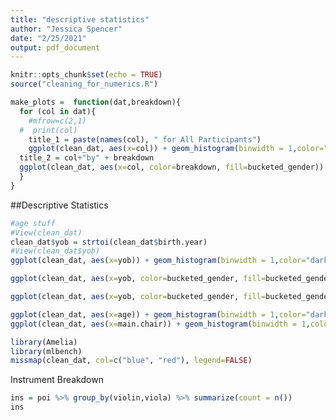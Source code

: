 ```yaml
---
title: "descriptive statistics"
author: "Jessica Spencer"
date: "2/25/2021"
output: pdf_document
---
```


```r
knitr::opts_chunk$set(echo = TRUE)
source("cleaning_for_numerics.R")
```

```r
make_plots =  function(dat,breakdown){
  for (col in dat){
    #mfrow=c(2,1)
  #  print(col)
    title_1 = paste(names(col), " for All Participants")
    ggplot(clean_dat, aes(x=col)) + geom_histogram(binwidth = 1,color="darkblue", fill="lightblue") + xlim(1930, 2005) +ggtitle(title_1) + xlab(col)
  title_2 = col+"by" + breakdown
  ggplot(clean_dat, aes(x=col, color=breakdown, fill=bucketed_gender)) + geom_histogram(binwidth = 1,position="dodge", alpha=0.5) + xlim(1930, 2005) +ggtitle(title_2) + xlab(col)+theme(legend.position="top")
  }
}
```

##Descriptive Statistics

```r
#age stuff
#View(clean_dat)
clean_dat$yob = strtoi(clean_dat$birth.year)
#View(clean_dat$yob)
ggplot(clean_dat, aes(x=yob)) + geom_histogram(binwidth = 1,color="darkblue", fill="lightblue") + xlim(1930, 2005) +ggtitle("Year of Birth for All Participants") + xlab("Year of Birth")

ggplot(clean_dat, aes(x=yob, color=bucketed_gender, fill=bucketed_gender)) + geom_histogram(binwidth = 1,position="dodge", alpha=0.5) + xlim(1930, 2005) +ggtitle("Year of Birth by Gender for Participants") + xlab("Year of Birth")+theme(legend.position="top")

ggplot(clean_dat, aes(x=yob, color=bucketed_gender, fill=bucketed_gender)) + geom_histogram(binwidth = 1,position="dodge", alpha=0.5) + xlim(1930, 2005) +ggtitle("Year of Birth by Gender for Participants") + xlab("Year of Birth")+theme(legend.position="top")

```


```r
ggplot(clean_dat, aes(x=age)) + geom_histogram(binwidth = 1,color="darkblue", fill="lightblue") + xlim(15, 90) +ggtitle("Age for All Participants") + xlab("Age")
ggplot(clean_dat, aes(x=main.chair)) + geom_histogram(binwidth = 1,color="darkblue", fill="lightblue") + xlim(0, 50) +ggtitle("Number of Main Chair Tours for All Participants") + xlab("Number")
```

```r
library(Amelia)
library(mlbench)
missmap(clean_dat, col=c("blue", "red"), legend=FALSE)
```

Instrument Breakdown
```r
ins = poi %>% group_by(violin,viola) %>% summarize(count = n())
ins
```